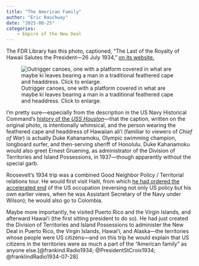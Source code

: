```yaml
---
title: "The American Family"
author: "Eric Rauchway"
date: "2025-08-25"
categories:
    - Empire of the New Deal
---
```


The FDR Library has this photo, captioned, "The Last of the Royalty of Hawaii Salutes the President---26 July 1934," [on its website.](https://fdr.blogs.archives.gov/hawaii1-2/)

![Outrigger canoes, one with a platform covered in what are maybe ki leaves bearing a man in a traditional feathered cape and headdress. Click to enlarge.](./duke.png){.lightbox}

I'm pretty sure---especially from the description in the US Navy Historical Command's [history of the *USS Houston*](https://www.history.navy.mil/research/histories/ship-histories/danfs/h/houston-ii.html)---that the caption, written on the original photo, is intentionally whimsical, and the person wearing the feathered cape and headdress of Hawaiian aliʻi (familiar to viewers of *Chief of War*) is actually Duke Kahanamoku, Olympic swimming champion, longboard surfer, and then-serving sheriff of Honolulu. Duke Kahanamoku would also greet Ernest Gruening, as administrator of the Division of Territories and Island Possessions, in 1937---though apparently without the special garb.

Roosevelt's 1934 trip was a combined Good Neighbor Policy / Territorial relations tour. He would first visit Haiti, from which [he had ordered the accelerated end](https://hdl.handle.net/2027/mdp.39015049924361?urlappend=%3Bseq=409%3Bownerid=13510798884175400-409) of the US occupation (reversing not only US policy but his own earlier views, when he was Assistant Secretary of the Navy under Wilson); he would also go to Colombia.

Maybe more importantly, he visited Puerto Rico and the Virgin Islands, and afterward Hawaiʻi (the first sitting president to do so). He had just created the Division of Territories and Island Possessions to administer the New Deal in Puerto Rico, the Virgin Islands, Hawaiʻi, and Alaska---the territories whose people were US citizens---and on this trip he would explain that US citizens in the territories were as much a part of the "American family" as anyone else.[@frankind.Radio1934; @PresidentStCroix1934; @franklindRadio1934-07-28]
